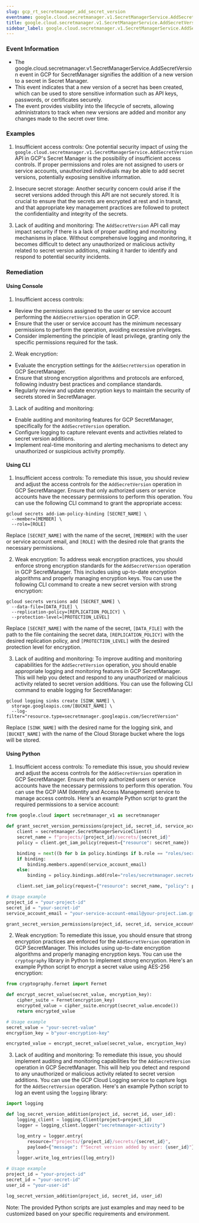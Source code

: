 ```yaml
--- 
slug: gcp_rt_secretmanager_add_secret_version
eventname: google.cloud.secretmanager.v1.SecretManagerService.AddSecretVersion
title: google.cloud.secretmanager.v1.SecretManagerService.AddSecretVersion
sidebar_label: google.cloud.secretmanager.v1.SecretManagerService.AddSecretVersion
---
```

                       
### Event Information

- The google.cloud.secretmanager.v1.SecretManagerService.AddSecretVersion event in GCP for SecretManager signifies the addition of a new version to a secret in Secret Manager.
- This event indicates that a new version of a secret has been created, which can be used to store sensitive information such as API keys, passwords, or certificates securely.
- The event provides visibility into the lifecycle of secrets, allowing administrators to track when new versions are added and monitor any changes made to the secret over time.


### Examples

1. Insufficient access controls: One potential security impact of using the `google.cloud.secretmanager.v1.SecretManagerService.AddSecretVersion` API in GCP's Secret Manager is the possibility of insufficient access controls. If proper permissions and roles are not assigned to users or service accounts, unauthorized individuals may be able to add secret versions, potentially exposing sensitive information.

2. Insecure secret storage: Another security concern could arise if the secret versions added through this API are not securely stored. It is crucial to ensure that the secrets are encrypted at rest and in transit, and that appropriate key management practices are followed to protect the confidentiality and integrity of the secrets.

3. Lack of auditing and monitoring: The `AddSecretVersion` API call may impact security if there is a lack of proper auditing and monitoring mechanisms in place. Without comprehensive logging and monitoring, it becomes difficult to detect any unauthorized or malicious activity related to secret version additions, making it harder to identify and respond to potential security incidents.

### Remediation

#### Using Console

1. Insufficient access controls:
- Review the permissions assigned to the user or service account performing the `AddSecretVersion` operation in GCP.
- Ensure that the user or service account has the minimum necessary permissions to perform the operation, avoiding excessive privileges.
- Consider implementing the principle of least privilege, granting only the specific permissions required for the task.

2. Weak encryption:
- Evaluate the encryption settings for the `AddSecretVersion` operation in GCP SecretManager.
- Ensure that strong encryption algorithms and protocols are enforced, following industry best practices and compliance standards.
- Regularly review and update encryption keys to maintain the security of secrets stored in SecretManager.

3. Lack of auditing and monitoring:
- Enable auditing and monitoring features for GCP SecretManager, specifically for the `AddSecretVersion` operation.
- Configure logging to capture relevant events and activities related to secret version additions.
- Implement real-time monitoring and alerting mechanisms to detect any unauthorized or suspicious activity promptly.

#### Using CLI

1. Insufficient access controls: To remediate this issue, you should review and adjust the access controls for the `AddSecretVersion` operation in GCP SecretManager. Ensure that only authorized users or service accounts have the necessary permissions to perform this operation. You can use the following CLI command to grant the appropriate access:

```
gcloud secrets add-iam-policy-binding [SECRET_NAME] \
  --member=[MEMBER] \
  --role=[ROLE]
```

Replace `[SECRET_NAME]` with the name of the secret, `[MEMBER]` with the user or service account email, and `[ROLE]` with the desired role that grants the necessary permissions.

2. Weak encryption: To address weak encryption practices, you should enforce strong encryption standards for the `AddSecretVersion` operation in GCP SecretManager. This includes using up-to-date encryption algorithms and properly managing encryption keys. You can use the following CLI command to create a new secret version with strong encryption:

```
gcloud secrets versions add [SECRET_NAME] \
  --data-file=[DATA_FILE] \
  --replication-policy=[REPLICATION_POLICY] \
  --protection-level=[PROTECTION_LEVEL]
```

Replace `[SECRET_NAME]` with the name of the secret, `[DATA_FILE]` with the path to the file containing the secret data, `[REPLICATION_POLICY]` with the desired replication policy, and `[PROTECTION_LEVEL]` with the desired protection level for encryption.

3. Lack of auditing and monitoring: To improve auditing and monitoring capabilities for the `AddSecretVersion` operation, you should enable appropriate logging and monitoring features in GCP SecretManager. This will help you detect and respond to any unauthorized or malicious activity related to secret version additions. You can use the following CLI command to enable logging for SecretManager:

```
gcloud logging sinks create [SINK_NAME] \
  storage.googleapis.com/[BUCKET_NAME] \
  --log-filter="resource.type=secretmanager.googleapis.com/SecretVersion"
```

Replace `[SINK_NAME]` with the desired name for the logging sink, and `[BUCKET_NAME]` with the name of the Cloud Storage bucket where the logs will be stored.

#### Using Python

1. Insufficient access controls: To remediate this issue, you should review and adjust the access controls for the `AddSecretVersion` operation in GCP SecretManager. Ensure that only authorized users or service accounts have the necessary permissions to perform this operation. You can use the GCP IAM (Identity and Access Management) service to manage access controls. Here's an example Python script to grant the required permissions to a service account:

```python
from google.cloud import secretmanager_v1 as secretmanager

def grant_secret_version_permissions(project_id, secret_id, service_account_email):
    client = secretmanager.SecretManagerServiceClient()
    secret_name = f"projects/{project_id}/secrets/{secret_id}"
    policy = client.get_iam_policy(request={"resource": secret_name})

    binding = next((b for b in policy.bindings if b.role == "roles/secretmanager.secretAccessor"), None)
    if binding:
        binding.members.append(service_account_email)
    else:
        binding = policy.bindings.add(role="roles/secretmanager.secretAccessor", members=[service_account_email])

    client.set_iam_policy(request={"resource": secret_name, "policy": policy})

# Usage example
project_id = "your-project-id"
secret_id = "your-secret-id"
service_account_email = "your-service-account-email@your-project.iam.gserviceaccount.com"

grant_secret_version_permissions(project_id, secret_id, service_account_email)
```

2. Weak encryption: To remediate this issue, you should ensure that strong encryption practices are enforced for the `AddSecretVersion` operation in GCP SecretManager. This includes using up-to-date encryption algorithms and properly managing encryption keys. You can use the `cryptography` library in Python to implement strong encryption. Here's an example Python script to encrypt a secret value using AES-256 encryption:

```python
from cryptography.fernet import Fernet

def encrypt_secret_value(secret_value, encryption_key):
    cipher_suite = Fernet(encryption_key)
    encrypted_value = cipher_suite.encrypt(secret_value.encode())
    return encrypted_value

# Usage example
secret_value = "your-secret-value"
encryption_key = b"your-encryption-key"

encrypted_value = encrypt_secret_value(secret_value, encryption_key)
```

3. Lack of auditing and monitoring: To remediate this issue, you should implement auditing and monitoring capabilities for the `AddSecretVersion` operation in GCP SecretManager. This will help you detect and respond to any unauthorized or malicious activity related to secret version additions. You can use the GCP Cloud Logging service to capture logs for the `AddSecretVersion` operation. Here's an example Python script to log an event using the `logging` library:

```python
import logging

def log_secret_version_addition(project_id, secret_id, user_id):
    logging_client = logging.Client(project=project_id)
    logger = logging_client.logger("secretmanager-activity")

    log_entry = logger.entry(
        resource=f"projects/{project_id}/secrets/{secret_id}",
        payload={"message": f"Secret version added by user: {user_id}"}
    )
    logger.write_log_entries([log_entry])

# Usage example
project_id = "your-project-id"
secret_id = "your-secret-id"
user_id = "your-user-id"

log_secret_version_addition(project_id, secret_id, user_id)
```

Note: The provided Python scripts are just examples and may need to be customized based on your specific requirements and environment.


 